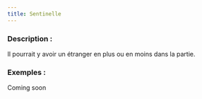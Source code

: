 ```yaml
---
title: Sentinelle
---
```



<Fabled SENTINELLE header />

### Description :

Il pourrait y avoir un étranger en plus ou en moins dans la partie.

### Exemples :

Coming soon